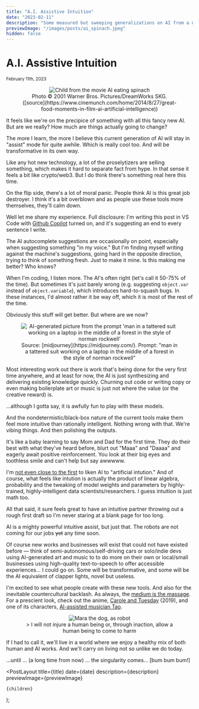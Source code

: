```yaml
---
title: "A.I. Assistive Intuition"
date: "2023-02-11"
description: "Some measured but sweeping generalizations on AI from a non-expert who's been having fun with some tools."
previewImage: "/images/posts/ai_spinach.jpeg"
hidden: false
---
```



# A.I. Assistive Intuition

<small>
  <time dateTime={date}>February 11th, 2023</time>
</small>

<figure align="center">
  <Image
    src="/images/posts/ai_spinach.jpeg"
    className="mx-auto"
    alt="Child from the movie AI eating spinach"
    width={400}
    height={400}
  />
  <figcaption>
    Photo © 2001 Warner Bros. Pictures/DreamWorks SKG.
    ([source](https://www.cinemunch.com/home/2014/8/27/great-food-moments-in-film-ai-artificial-intelligence))
  </figcaption>
</figure>

It feels like we're on the precipice of something with all this fancy new AI. But are we really? How much are things actually going to change?

The more I learn, the more I believe this current generation of AI will stay in "assist" mode for quite awhile. Which is really cool too. And will be transformative in its own way.

Like any hot new technology, a lot of the proselytizers are selling something, which makes it hard to separate fact from hype. In that sense it feels a bit like crypto/web3. But I do think there's something real here this time.

On the flip side, there's a lot of moral panic. People think AI is this great job destroyer. I think it's a bit overblown and as people use these tools more themselves, they'll calm down.

Well let me share my experience. Full disclosure: I'm writing this post in VS Code with [Github Copilot](https://github.com/features/copilot) turned on, and it's suggesting an end to every sentence I write.

The AI autocomplete suggestions are occasionally on point, especially when suggesting something "in my voice." But I'm finding myself writing against the machine's suggestions, going hard in the opposite direction, trying to think of something fresh. Just to make it mine. Is this making me better? Who knows?

When I'm coding, I listen more. The AI's often right (let's call it 50-75% of the time). But sometimes it's just barely wrong (e.g. suggesting `object.var` instead of `object.variable`), which introduces hard-to-squash bugs. In these instances, I'd almost rather it be way off, which it is most of the rest of the time.

Obviously this stuff will get better. But where are we now?

<figure align="center">
  <Image
    src="/images/posts/midjourney_forest_laptop.png"
    className="mx-auto"
    alt="AI-generated picture from the prompt 'man in a tattered suit working on a laptop in the middle of a forest in the style of norman rockwell'"
    width={400}
    height={400}
  />
  <figcaption>
    Source: [midjourney](https://midjourney.com/). Prompt: "man in a tattered
    suit working on a laptop in the middle of a forest in the style of norman
    rockwell"
  </figcaption>
</figure>

Most interesting work out there is work that's being done for the very first time anywhere, and at least for now, the AI is just synthesizing and delivering existing knowledge quickly. Churning out code or writing copy or even making boilerplate art or music is just not where the value (or the creative reward) is.

...although I gotta say, it is awfully fun to play with these models.

And the nondetermistic/black-box nature of the current tools make them feel more intuitive than rationally intelligent. Nothing wrong with that. We're vibing things. And then polishing the outputs.

It's like a baby learning to say Mom and Dad for the first time. They do their best with what they've heard before, blurt out "Maaa" and "Daaaa" and eagerly await positive reinforcement. You look at their big eyes and toothless smile and can't help but say awwwww.

I'm [not even close to the first](https://www.google.com/search?q=artificial+intuition) to liken AI to "artificial intution." And of course, what feels like intution is actually the product of linear algebra, probability and the tweaking of model weights and parameters by highly-trained, highly-intelligent data scientists/researchers. I guess intuition is just math too.

All that said, it sure feels great to have an intuitive partner throwing out a rough first draft so I'm never staring at a blank page for too long.

AI is a mighty powerful intuitive assist, but just that. The robots are not coming for our jobs <strike>yet</strike> any time soon.

Of course new works and businesses will exist that could not have existed before — think of semi-autonomous/self-driving cars or solo/indie devs using AI-generated art and music to to do more on their own or local/small businesses using high-quality text-to-speech to offer accessible experiences... I could go on. Some will be transformative, and some will be the AI equivalent of clapper lights, novel but useless.

I'm excited to see what people create with these new tools. And also for the inevitable countercultural backlash. As always, the [medium is the massage](https://en.wikipedia.org/wiki/The_medium_is_the_message). For a prescient look, check out the anime, [Carole and Tuesday](https://www.netflix.com/title/80992137) (2019), and one of its characters, [AI-assisted musician Tao](https://caroleandtuesday.fandom.com/wiki/Tao).

<figure align="center">
  <Image
    src="/images/mara/mara_230211.jpeg"
    className="mx-auto"
    alt="Mara the dog, as robot"
    width={300}
    height={300}
  />
  <figcaption>
    &gt; I will not injure a human being or, through inaction, allow a human
    being to come to harm
  </figcaption>
</figure>

If I had to call it, we'll live in a world where we enjoy a healthy mix of both human and AI works. And we'll carry on living not so unlike we do today.

...until ... (a long time from now) ... the singularity comes... [bum bum bum!]

  <PostLayout
    title={title}
    date={date}
    description={description}
    previewImage={previewImage}
  >
    {children}
  </PostLayout>
);
